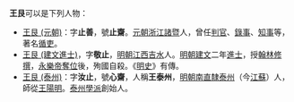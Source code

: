 '''王艮'''可以是下列人物：
* [[王艮_(元朝)|王艮 (元朝)]]：字'''止善'''，號'''止齋'''。[[元朝|元朝]][[浙江|浙江]][[諸暨|諸暨]]人，曾任[[判官|判官]]、[[錄事|錄事]]、[[知事|知事]]等，著名[[循吏|循吏]]。
* [[王艮_(建文進士)|王艮 (建文進士)]]，字'''敬止'''，[[明朝|明朝]][[江西|江西]][[吉水|吉水]]人。[[明朝|明朝]][[建文|建文]]二年[[進士|進士]]，授[[翰林|翰林]][[修撰|修撰]]，[[永樂帝|永樂帝]][[靖難|奪位]]後，殉國自殺。《[[明史|明史]]》有傳。
* [[王艮_(泰州)|王艮 (泰州)]]：字'''汝止'''，號'''心齋'''，人稱'''王泰州'''，[[明朝|明朝]][[南直隸|南直隸]][[泰州|泰州]]（今[[江蘇|江蘇]]）人，師從[[王陽明|王陽明]]。[[泰州學派|泰州學派]]創始人。
{{disambig|Cat=二字王姓人名消歧義}}